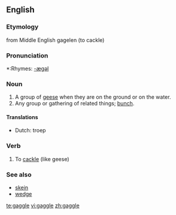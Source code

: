 ==English==

===Etymology===
from Middle English gagelen (to cackle)

===Pronunciation===
*:Rhymes: [[Rhymes:English:-æɡəl|-æɡəl]]

===Noun===
{{en-noun|s|-}}

# A group of [[goose|geese]] when they are on the ground or on the water.
# Any group or gathering of related things; [[bunch]].

====Translations====
*Dutch: troep {{n}}

===Verb===
{{en-verb|gagl|ing}}

# To [[cackle]] (like geese)

===See also===
*[[skein]]
*[[wedge]]

[[te:gaggle]]
[[vi:gaggle]]
[[zh:gaggle]]
